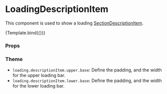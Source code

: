 

<Meta
  title="Components/Loading/LoadingDescriptionItem"
  component={LoadingDescriptionItem}
/>

# LoadingDescriptionItem

This component is used to show a loading [SectionDescriptionItem](/docs/components-section-sectiondescriptionitem--default-story).


<Canvas>
  <Story name="Default">{Template.bind({})}</Story>
</Canvas>

### Props

<ArgsTable story="Default" />

### Theme

- `loading.descriptionItem.upper.base`: Define the padding, and the width for the upper loading bar.
- `loading.descriptionItem.lower.base`: Define the padding, and the width for the lower loading bar.
